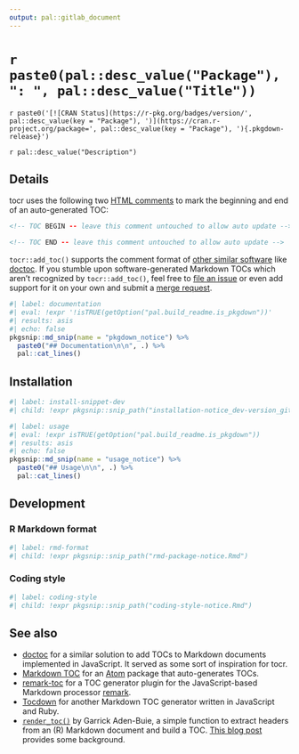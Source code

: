 ```yaml
---
output: pal::gitlab_document
---
```


# `r paste0(pal::desc_value("Package"), ": ", pal::desc_value("Title"))`

`r paste0('[![CRAN Status](https://r-pkg.org/badges/version/', pal::desc_value(key = "Package"), ')](https://cran.r-project.org/package=', pal::desc_value(key = "Package"), '){.pkgdown-release}')`

`r pal::desc_value("Description")`

## Details

tocr uses the following two [HTML comments](https://www.w3schools.com/TAGS/tag_comment.asp) to mark the beginning and end of an auto-generated TOC:

``` html
<!-- TOC BEGIN -- leave this comment untouched to allow auto update -->
```

``` html
<!-- TOC END -- leave this comment untouched to allow auto update -->
```

`tocr::add_toc()` supports the comment format of [other similar software](#see-also) like [doctoc](https://github.com/thlorenz/doctoc). If you stumble upon
software-generated Markdown TOCs which aren't recognized by `tocr::add_toc()`, feel free to [file an issue](http://gitlab.com/salim_b/r/pkgs/tocr/issues) or
even add support for it on your own and submit a [merge request](https://gitlab.com/salim_b/r/pkgs/tocr/merge_requests).

```r
#| label: documentation
#| eval: !expr '!isTRUE(getOption("pal.build_readme.is_pkgdown"))'
#| results: asis
#| echo: false
pkgsnip::md_snip(name = "pkgdown_notice") %>%
  paste0("## Documentation\n\n", .) %>%
  pal::cat_lines()
```

## Installation

```r
#| label: install-snippet-dev
#| child: !expr pkgsnip::snip_path("installation-notice_dev-version_gitlab.Rmd")
```

```r
#| label: usage
#| eval: !expr isTRUE(getOption("pal.build_readme.is_pkgdown"))
#| results: asis
#| echo: false
pkgsnip::md_snip(name = "usage_notice") %>%
  paste0("## Usage\n\n", .) %>%
  pal::cat_lines()
```

## Development

### R Markdown format

```r
#| label: rmd-format
#| child: !expr pkgsnip::snip_path("rmd-package-notice.Rmd")
```

### Coding style

```r
#| label: coding-style
#| child: !expr pkgsnip::snip_path("coding-style-notice.Rmd")
```

## See also {#see-also}

-   [doctoc](https://github.com/thlorenz/doctoc) for a similar solution to add TOCs to Markdown documents implemented in JavaScript. It served as some sort of
    inspiration for tocr.
-   [Markdown TOC](https://github.com/nok/markdown-toc) for an [Atom](https://atom.io/) package that auto-generates TOCs.
-   [remark-toc](https://github.com/remarkjs/remark-toc) for a TOC generator plugin for the JavaScript-based Markdown processor
    [remark](https://github.com/remarkjs/remark).
-   [Tocdown](https://github.com/dohliam/tocdown) for another Markdown TOC generator written in JavaScript and Ruby.
-   [`render_toc()`](https://gist.github.com/gadenbuie/c83e078bf8c81b035e32c3fc0cf04ee8) by Garrick Aden-Buie, a simple function to extract headers from an (R)
    Markdown document and build a TOC. [This blog post](https://www.garrickadenbuie.com/blog/add-a-generated-table-of-contents-anywhere-in-rmarkdown/) provides
    some background.

